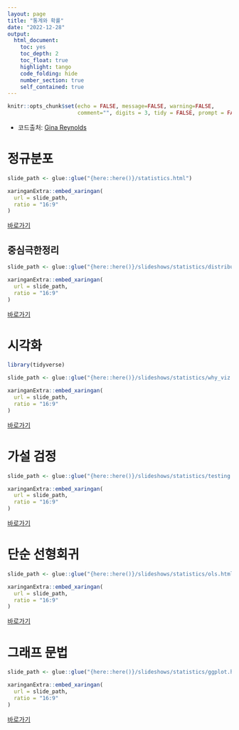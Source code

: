 ```yaml
---
layout: page
title: "통계와 확률"
date: "2022-12-28"
output: 
  html_document: 
    toc: yes
    toc_depth: 2
    toc_float: true
    highlight: tango
    code_folding: hide
    number_section: true
    self_contained: true
---
```


```r
knitr::opts_chunk$set(echo = FALSE, message=FALSE, warning=FALSE,
                      comment="", digits = 3, tidy = FALSE, prompt = FALSE, fig.align = 'center')
```


- 코드출처: [Gina Reynolds](https://evangelinereynolds.netlify.app/)

# 정규분포

```r
slide_path <- glue::glue("{here::here()}/statistics.html")

xaringanExtra::embed_xaringan(
  url = slide_path,
  ratio = "16:9"
)
```

[바로가기](../../statistics.html)

## 중심극한정리

```r
slide_path <- glue::glue("{here::here()}/slideshows/statistics/distribution_clt.html")

xaringanExtra::embed_xaringan(
  url = slide_path,
  ratio = "16:9"
)
```

[바로가기](distribution_clt.html)


# 시각화

```r
library(tidyverse)

slide_path <- glue::glue("{here::here()}/slideshows/statistics/why_viz.html")

xaringanExtra::embed_xaringan(
  url = slide_path,
  ratio = "16:9"
)
```

[바로가기](why_viz.html)


# 가설 검정

```r

slide_path <- glue::glue("{here::here()}/slideshows/statistics/testing.html")

xaringanExtra::embed_xaringan(
  url = slide_path,
  ratio = "16:9"
)
```

[바로가기](testing.html)


# 단순 선형회귀

```r

slide_path <- glue::glue("{here::here()}/slideshows/statistics/ols.html")

xaringanExtra::embed_xaringan(
  url = slide_path,
  ratio = "16:9"
)
```

[바로가기](ols.html)



# 그래프 문법

```r

slide_path <- glue::glue("{here::here()}/slideshows/statistics/ggplot.html")

xaringanExtra::embed_xaringan(
  url = slide_path,
  ratio = "16:9"
)
```

[바로가기](ggplot.html)
